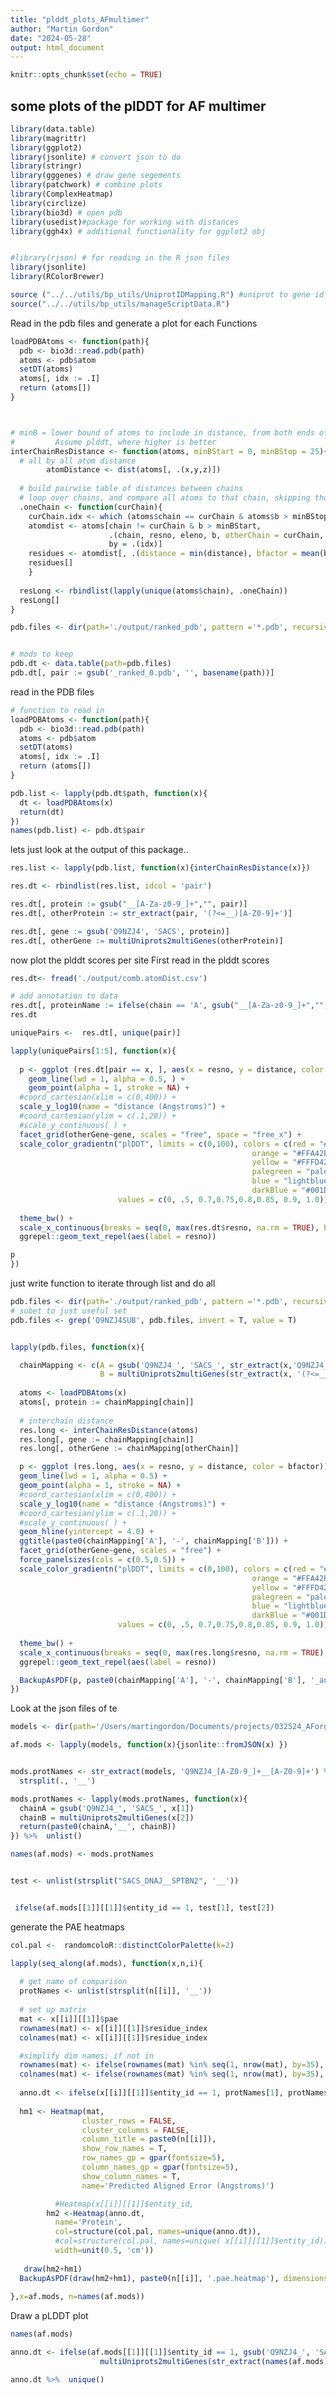 ```yaml
---
title: "plddt_plots_AFmultimer"
author: "Martin Gordon"
date: "2024-05-28"
output: html_document
---
```


```r
knitr::opts_chunk$set(echo = TRUE)
```

## some plots of the plDDT for AF multimer

```r
library(data.table)
library(magrittr)
library(ggplot2)
library(jsonlite) # convert json to do
library(stringr)
library(gggenes) # draw gene segements
library(patchwork) # combine plots
library(ComplexHeatmap)
library(circlize)
library(bio3d) # open pdb
library(usedist)#package for working with distances
library(ggh4x) # additional functionality for ggplot2 obj


#library(rjson) # for reading in the R json files
library(jsonlite)
library(RColorBrewer)

source ("../../utils/bp_utils/UniprotIDMapping.R") #uniprot to gene id mapping
source("../../utils/bp_utils/manageScriptData.R")
```

Read in the pdb files and generate a plot for each 
Functions

```r
loadPDBAtoms <- function(path){
  pdb <- bio3d::read.pdb(path)
  atoms <- pdb$atom
  setDT(atoms)
  atoms[, idx := .I]
  return (atoms[])
}



# minB = lower bound of atoms to include in distance, from both ends of comparison.
#         Assume plddt, where higher is better
interChainResDistance <- function(atoms, minBStart = 0, minBStop = 25){
  # all by all atom distance
        atomDistance <- dist(atoms[, .(x,y,z)])
  
  # build pairwise table of distances between chains
  # loop over chains, and compare all atoms to that chain, skipping those within that chain
  .oneChain <- function(curChain){
    curChain.idx <- which (atoms$chain == curChain & atoms$b > minBStop)
    atomdist <- atoms[chain != curChain & b > minBStart, 
                      .(chain, resno, eleno, b, otherChain = curChain, distance = min(usedist::dist_get(atomDistance, idx, curChain.idx))),
                      by = .(idx)] 
    residues <- atomdist[, .(distance = min(distance), bfactor = mean(b)), by = .(chain, resno, otherChain)]
    residues[]
    }
  
  resLong <- rbindlist(lapply(unique(atoms$chain), .oneChain))
  resLong[]
}
```

```r
pdb.files <- dir(path='./output/ranked_pdb', pattern ='*.pdb', recursive=T, full.names = T)


# mods to keep 
pdb.dt <- data.table(path=pdb.files)
pdb.dt[, pair := gsub('_ranked_0.pdb', '', basename(path))]
```
read in the PDB files
```r
# function to read in 
loadPDBAtoms <- function(path){
  pdb <- bio3d::read.pdb(path)
  atoms <- pdb$atom
  setDT(atoms)
  atoms[, idx := .I]
  return (atoms[])
}

pdb.list <- lapply(pdb.dt$path, function(x){
  dt <- loadPDBAtoms(x)
  return(dt)
})
names(pdb.list) <- pdb.dt$pair
```
lets just look at the output of this package..
```r
res.list <- lapply(pdb.list, function(x){interChainResDistance(x)})

res.dt <- rbindlist(res.list, idcol = 'pair')

res.dt[, protein := gsub("__[A-Za-z0-9_]+","", pair)]
res.dt[, otherProtein := str_extract(pair, '(?<=__)[A-Z0-9]+')]

res.dt[, gene := gsub('Q9NZJ4', 'SACS', protein)]
res.dt[, otherGene := multiUniprots2multiGenes(otherProtein)]
```

now plot the plddt scores per site 
First read in the plddt scores

```r
res.dt<- fread('./output/comb.atomDist.csv')

# add annotation to data 
res.dt[, proteinName := ifelse(chain == 'A', gsub("__[A-Za-z0-9_]+","", pair),  str_extract(pair, '(?<=__)[A-Z0-9]+')) ]
res.dt
```

```r
uniquePairs <-  res.dt[, unique(pair)]

lapply(uniquePairs[1:5], function(x){
  
  p <- ggplot (res.dt[pair == x, ], aes(x = resno, y = distance, color = bfactor)) + 
    geom_line(lwd = 1, alpha = 0.5, ) +
    geom_point(alpha = 1, stroke = NA) +
  #coord_cartesian(xlim = c(0,400)) +
  scale_y_log10(name = "distance (Angstroms)") +
  #coord_cartesian(ylim = c(.1,20)) +
  #scale_y_continuous( ) +
  facet_grid(otherGene~gene, scales = "free", space = "free_x") +
  scale_color_gradientn("plDDT", limits = c(0,100), colors = c(red = "#FE0012",
                                                      orange = "#FFA42B",
                                                      yellow = "#FFFD42","#FFFD42",
                                                      palegreen = "palegreen2",
                                                      blue = "lightblue","lightblue",#"#6097E8",
                                                      darkBlue = "#001DF9"),
                        values = c(0, .5, 0.7,0.75,0.8,0.85, 0.9, 1.0)) +
  
  theme_bw() +
  scale_x_continuous(breaks = seq(0, max(res.dt$resno, na.rm = TRUE), by = 200)) +
  ggrepel::geom_text_repel(aes(label = resno))

p
})
```
just write function to iterate through list and do all

```r

pdb.files <- dir(path='./output/ranked_pdb', pattern ='*.pdb', recursive=T, full.names = T)
# subet to just useful set
pdb.files <- grep('Q9NZJ4SUB', pdb.files, invert = T, value = T)


lapply(pdb.files, function(x){

  chainMapping <- c(A = gsub('Q9NZJ4_', 'SACS_', str_extract(x,'Q9NZJ4_[A-Z0-9]+')),
                    B = multiUniprots2multiGenes(str_extract(x, '(?<=__)[A-Z0-9]+')) )
  
  atoms <- loadPDBAtoms(x)
  atoms[, protein := chainMapping[chain]]
  
  # interchain distance
  res.long <- interChainResDistance(atoms)
  res.long[, gene := chainMapping[chain]]
  res.long[, otherGene := chainMapping[otherChain]]

  p <- ggplot (res.long, aes(x = resno, y = distance, color = bfactor)) + 
  geom_line(lwd = 1, alpha = 0.5) +
  geom_point(alpha = 1, stroke = NA) +
  #coord_cartesian(xlim = c(0,400)) +
  scale_y_log10(name = "distance (Angstroms)") +
  #coord_cartesian(ylim = c(.1,20)) +
  #scale_y_continuous( ) +
  geom_hline(yintercept = 4.0) + 
  ggtitle(paste0(chainMapping['A'], '-', chainMapping['B'])) +
  facet_grid(otherGene~gene, scales = "free") +
  force_panelsizes(cols = c(0.5,0.5)) +
  scale_color_gradientn("plDDT", limits = c(0,100), colors = c(red = "#FE0012",
                                                      orange = "#FFA42B",
                                                      yellow = "#FFFD42","#FFFD42",
                                                      palegreen = "palegreen2",
                                                      blue = "lightblue","lightblue",#"#6097E8",
                                                      darkBlue = "#001DF9"),
                        values = c(0, .5, 0.7,0.75,0.8,0.85, 0.9, 1.0)) +
  
  theme_bw() +
  scale_x_continuous(breaks = seq(0, max(res.long$resno, na.rm = TRUE), by = 200)) +
  ggrepel::geom_text_repel(aes(label = resno))

  BackupAsPDF(p, paste0(chainMapping['A'], '-', chainMapping['B'], '_angDist.linechart'), dimensions = c(10,6))
})
```

Look at the json files of te

```r
models <- dir(path='/Users/martingordon/Documents/projects/032524_AForget_ARSACS_AF/output/rank0_json/pkl_attr_json', pattern="*attr.json", full.names = T)

af.mods <- lapply(models, function(x){jsonlite::fromJSON(x) })


mods.protNames <- str_extract(models, 'Q9NZJ4_[A-Z0-9_]+__[A-Z0-9]+') %>% 
  strsplit(., '__')

mods.protNames <- lapply(mods.protNames, function(x){
  chainA = gsub('Q9NZJ4_', 'SACS_', x[1])
  chainB = multiUniprots2multiGenes(x[2])
  return(paste0(chainA,'__', chainB))
}) %>%  unlist()

names(af.mods) <- mods.protNames


test <- unlist(strsplit("SACS_DNAJ__SPTBN2", '__'))


 ifelse(af.mods[[1]][[1]]$entity_id == 1, test[1], test[2])
```

generate the PAE heatmaps

```r
col.pal <-  randomcoloR::distinctColorPalette(k=2)

lapply(seq_along(af.mods), function(x,n,i){
  
  # get name of comparison
  protNames <- unlist(strsplit(n[[i]], '__'))
  
  # set up matrix
  mat <- x[[i]][[1]]$pae
  rownames(mat) <- x[[i]][[1]]$residue_index
  colnames(mat) <- x[[i]][[1]]$residue_index

  #simplify dim names; if not in 
  rownames(mat) <- ifelse(rownames(mat) %in% seq(1, nrow(mat), by=35), rownames(mat), '')
  colnames(mat) <- ifelse(rownames(mat) %in% seq(1, nrow(mat), by=35), rownames(mat), '')
  
  anno.dt <- ifelse(x[[i]][[1]]$entity_id == 1, protNames[1], protNames[2])
  
  hm1 <- Heatmap(mat, 
                cluster_rows = FALSE, 
                cluster_columns = FALSE,
                column_title = paste0(n[[i]]),
                show_row_names = T, 
                row_names_gp = gpar(fontsize=5),
                column_names_gp = gpar(fontsize=5),
                show_column_names = T,
                name='Predicted Aligned Error (Angstroms)')

          #Heatmap(x[[i]][[1]]$entity_id,
        hm2 <-Heatmap(anno.dt,
          name='Protein',
          col=structure(col.pal, names=unique(anno.dt)),
          #col=structure(col.pal, names=unique( x[[i]][[1]]$entity_id)),
          width=unit(0.5, 'cm'))
   
   draw(hm2+hm1)
  BackupAsPDF(draw(hm2+hm1), paste0(n[[i]], '.pae.heatmap'), dimensions=c(7,5))
  
},x=af.mods, n=names(af.mods))
```
Draw a pLDDT plot

```r
names(af.mods)

anno.dt <- ifelse(af.mods[[1]][[1]]$entity_id == 1, gsub('Q9NZJ4_', 'SACS_', str_extract(names(af.mods),'Q9NZJ4_[A-Z0-9]+')),
                    multiUniprots2multiGenes(str_extract(names(af.mods), '(?<=__)[A-Z0-9]+')) )

anno.dt %>%  unique()
```



